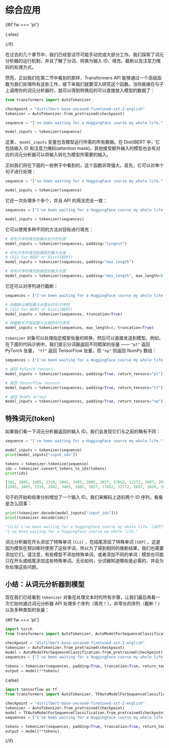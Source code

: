 

# 综合应用 

{#if fw === 'pt'}



{:else}



{/if}

在过去的几个章节中，我们已经尝试尽可能手动完成大部分工作。我们探索了词元分析器的运行机制，并且了解了分词、转换为输入 ID、填充、截断以及注意力掩码的处理方式。

然而，正如我们在第二节中看到的那样，Transformers API 能够通过一个高级函数为我们处理所有这些工作，接下来我们就要深入研究这个函数。当你直接在句子上调用你的词元分析器时，就可以得到转换后的可以直接放入模型的数据了：

```py
from transformers import AutoTokenizer

checkpoint = "distilbert-base-uncased-finetuned-sst-2-english"
tokenizer = AutoTokenizer.from_pretrained(checkpoint)

sequence = "I've been waiting for a HuggingFace course my whole life."

model_inputs = tokenizer(sequence)
```

这里， `model_inputs` 变量包含模型运行所需的所有数据。在 DistilBERT 中，它包括输入 ID 和注意力掩码(attention mask)。其他接受额外输入的模型也会有对应的词元分析器可以将输入转化为模型所需要的输入。

正如我们将在下面的一些例子中看到的，这个函数非常强大。首先，它可以对单个句子进行处理：

```py
sequence = "I've been waiting for a HuggingFace course my whole life."

model_inputs = tokenizer(sequence)
```

它还一次处理多个多个，并且 API 的用法完全一致：

```py
sequences = ["I've been waiting for a HuggingFace course my whole life.", "So have I!"]

model_inputs = tokenizer(sequences)
```

它可以使用多种不同的方法对目标进行填充：

```py
# 将句子序列填充到最长句子的长度
model_inputs = tokenizer(sequences, padding="longest")

# 将句子序列填充到模型的最大长度
# (512 for BERT or DistilBERT)
model_inputs = tokenizer(sequences, padding="max_length")

# 将句子序列填充到指定的最大长度
model_inputs = tokenizer(sequences, padding="max_length", max_length=8)
```

它还可以对序列进行截断：

```py
sequences = ["I've been waiting for a HuggingFace course my whole life.", "So have I!"]

# 将截断比模型最大长度长的句子序列
# (512 for BERT or DistilBERT)
model_inputs = tokenizer(sequences, truncation=True)

# 将截断长于指定最大长度的句子序列
model_inputs = tokenizer(sequences, max_length=8, truncation=True)
```

 `tokenizer` 对象可以处理指定框架张量的转换，然后可以直接发送到模型。例如，在下面的代码示例中，我们提示分词器返回不同框架的张量 —— `"pt"` 返回 PyTorch 张量， `"tf"` 返回 TensorFlow 张量，而 `"np"` 则返回 NumPy 数组：

```py
sequences = ["I've been waiting for a HuggingFace course my whole life.", "So have I!"]

# 返回 PyTorch tensors
model_inputs = tokenizer(sequences, padding=True, return_tensors="pt")

# 返回 TensorFlow tensors
model_inputs = tokenizer(sequences, padding=True, return_tensors="tf")

# 返回 NumPy arrays
model_inputs = tokenizer(sequences, padding=True, return_tensors="np")
```

## 特殊词元(token) 

如果我们看一下词元分析器返回的输入 ID，我们会发现它们与之前的略有不同：

```py
sequence = "I've been waiting for a HuggingFace course my whole life."

model_inputs = tokenizer(sequence)
print(model_inputs["input_ids"])

tokens = tokenizer.tokenize(sequence)
ids = tokenizer.convert_tokens_to_ids(tokens)
print(ids)
```

```python out
[101, 1045, 1005, 2310, 2042, 3403, 2005, 1037, 17662, 12172, 2607, 2026, 2878, 2166, 1012, 102]
[1045, 1005, 2310, 2042, 3403, 2005, 1037, 17662, 12172, 2607, 2026, 2878, 2166, 1012]
```

句子的开始和结束分别增加了一个输入 ID。我们来解码上述的两个 ID 序列，看看是怎么回事：

```py
print(tokenizer.decode(model_inputs["input_ids"]))
print(tokenizer.decode(ids))
```

```python out
"[CLS] i've been waiting for a huggingface course my whole life. [SEP]"
"i've been waiting for a huggingface course my whole life."
```

词元分析器在开头添加了特殊单词 `[CLS]` ，在结尾添加了特殊单词 `[SEP]` 。这是因为模型在预训练时使用了这些字词，所以为了得到相同的推断结果，我们也需要添加它们。请注意，有些模型不添加特殊单词，或者添加不同的单词；模型也可能只在开头或结尾添加这些特殊单词。无论如何，分词器知道哪些是必需的，并会为你处理这些问题。

## 小结：从词元分析器到模型 

现在我们已经看到 `tokenizer` 对象在处理文本时的所有步骤，让我们最后再看一次它如何通过词元分析器 API 处理多个序列（填充！），非常长的序列（截断！）以及多种类型的张量：

{#if fw === 'pt'}
```py
import torch
from transformers import AutoTokenizer, AutoModelForSequenceClassification

checkpoint = "distilbert-base-uncased-finetuned-sst-2-english"
tokenizer = AutoTokenizer.from_pretrained(checkpoint)
model = AutoModelForSequenceClassification.from_pretrained(checkpoint)
sequences = ["I've been waiting for a HuggingFace course my whole life.", "So have I!"]

tokens = tokenizer(sequences, padding=True, truncation=True, return_tensors="pt")
output = model(**tokens)
```
{:else}
```py
import tensorflow as tf
from transformers import AutoTokenizer, TFAutoModelForSequenceClassification

checkpoint = "distilbert-base-uncased-finetuned-sst-2-english"
tokenizer = AutoTokenizer.from_pretrained(checkpoint)
model = TFAutoModelForSequenceClassification.from_pretrained(checkpoint)
sequences = ["I've been waiting for a HuggingFace course my whole life.", "So have I!"]

tokens = tokenizer(sequences, padding=True, truncation=True, return_tensors="tf")
output = model(**tokens)
```
{/if}
